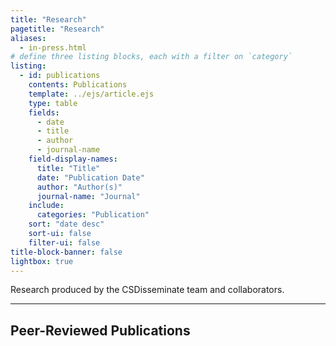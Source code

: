 ```yaml
---
title: "Research"
pagetitle: "Research"
aliases: 
  - in-press.html
# define three listing blocks, each with a filter on `category`
listing:
  - id: publications
    contents: Publications
    template: ../ejs/article.ejs
    type: table
    fields:
      - date
      - title
      - author
      - journal-name
    field-display-names: 
      title: "Title"
      date: "Publication Date"
      author: "Author(s)"
      journal-name: "Journal"
    include:
      categories: "Publication"
    sort: "date desc"
    sort-ui: false
    filter-ui: false
title-block-banner: false
lightbox: true
---
```


Research produced by the CSDisseminate team and collaborators.

------------------------------------------------------------------------

## Peer-Reviewed Publications

::: {#publications}
:::
